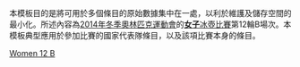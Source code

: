 <noinclude>
本模板目的是將可用於多個條目的原始數據集中在一處，以利於維護及儲存空間的最小化。所述內容為[[2014年冬季奧林匹克運動會]]的[[2014年冬季奧林匹克運動會女子冰壺比賽|'''女子'''冰壺比賽]]第12輪B場次。本模板典型應用於參加比賽的國家代表隊條目，以及該項比賽本身的條目。
</noinclude>{{Curlingbox
| sheet = B {{v|2014 Winter Olympics women's curling draw 12 sheet B}}
| team1 = {{flagIOC|DEN|2014年冬季}}（[[Lene Nielsen|Nielsen]]）
|2|0|0|0|0|2|0|0|0|3|1|8
| team2 = {{flagIOC|GBR|2014年冬季}}（[[Eve Muirhead|Muirhead]]）{{X}}
|0|0|1|2|0|0|3|1|0|0|0|7
}}<noinclude>
{{2014 Winter Olympics curling convenience template navbox}}
[[Category:2014年冬季奧林匹克運動會冰壺比賽模板|Women 12 B]]
</noinclude>